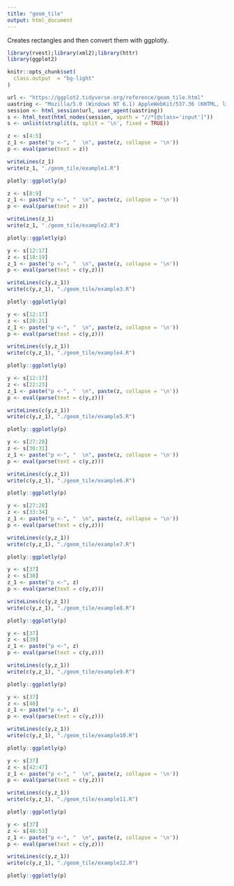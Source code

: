 ```yaml
---
title: "geom_tile"
output: html_document
---
```


Creates rectangles and then convert them with ggplotly.

```r
library(rvest);library(xml2);library(httr)
library(ggplot2)

knitr::opts_chunk$set(
  class.output  = "bg-light"
)
```

```r
url <- "https://ggplot2.tidyverse.org/reference/geom_tile.html"
uastring <- "Mozilla/5.0 (Windows NT 6.1) AppleWebKit/537.36 (KHTML, like Gecko) Chrome/88.0.4324.190 Safari/537.36"
session <- html_session(url, user_agent(uastring))
s <- html_text(html_nodes(session, xpath = "//*[@class='input']"))
s <- unlist(strsplit(s, split = '\n', fixed = TRUE))
```

```r
z <- s[4:5]
z_1 <- paste("p <-", "  \n", paste(z, collapse = '\n'))
p <- eval(parse(text = z))
```

```r
writeLines(z_1)
write(z_1, "./geom_tile/example1.R")
```

```r
plotly::ggplotly(p)
```

```r
z <- s[8:9]
z_1 <- paste("p <-", "  \n", paste(z, collapse = '\n'))
p <- eval(parse(text = z))
```

```r
writeLines(z_1)
write(z_1, "./geom_tile/example2.R")
```

```r
plotly::ggplotly(p)
```

```r
y <- s[12:17]
z <- s[18:19]
z_1 <- paste("p <-", "  \n", paste(z, collapse = '\n'))
p <- eval(parse(text = c(y,z)))
```

```r
writeLines(c(y,z_1))
write(c(y,z_1), "./geom_tile/example3.R")
```

```r
plotly::ggplotly(p)
```

```r
y <- s[12:17]
z <- s[20:21]
z_1 <- paste("p <-", "  \n", paste(z, collapse = '\n'))
p <- eval(parse(text = c(y,z)))
```

```r
writeLines(c(y,z_1))
write(c(y,z_1), "./geom_tile/example4.R")
```

```r
plotly::ggplotly(p)
```

```r
y <- s[12:17]
z <- s[22:23]
z_1 <- paste("p <-", "  \n", paste(z, collapse = '\n'))
p <- eval(parse(text = c(y,z)))
```

```r
writeLines(c(y,z_1))
write(c(y,z_1), "./geom_tile/example5.R")
```

```r
plotly::ggplotly(p)
```

```r
y <- s[27:28]
z <- s[30:31]
z_1 <- paste("p <-", "  \n", paste(z, collapse = '\n'))
p <- eval(parse(text = c(y,z)))
```

```r
writeLines(c(y,z_1))
write(c(y,z_1), "./geom_tile/example6.R")
```

```r
plotly::ggplotly(p)
```

```r
y <- s[27:28]
z <- s[33:34]
z_1 <- paste("p <-", "  \n", paste(z, collapse = '\n'))
p <- eval(parse(text = c(y,z)))
```

```r
writeLines(c(y,z_1))
write(c(y,z_1), "./geom_tile/example7.R")
```

```r
plotly::ggplotly(p)
```

```r
y <- s[37]
z <- s[38]
z_1 <- paste("p <-", z)
p <- eval(parse(text = c(y,z)))
```

```r
writeLines(c(y,z_1))
write(c(y,z_1), "./geom_tile/example8.R")
```

```r
plotly::ggplotly(p)
```

```r
y <- s[37]
z <- s[39]
z_1 <- paste("p <-", z)
p <- eval(parse(text = c(y,z)))
```

```r
writeLines(c(y,z_1))
write(c(y,z_1), "./geom_tile/example9.R")
```

```r
plotly::ggplotly(p)
```

```r
y <- s[37]
z <- s[40]
z_1 <- paste("p <-", z)
p <- eval(parse(text = c(y,z)))
```

```r
writeLines(c(y,z_1))
write(c(y,z_1), "./geom_tile/example10.R")
```

```r
plotly::ggplotly(p)
```

```r
y <- s[37]
z <- s[42:47]
z_1 <- paste("p <-", "  \n", paste(z, collapse = '\n'))
p <- eval(parse(text = c(y,z)))
```

```r
writeLines(c(y,z_1))
write(c(y,z_1), "./geom_tile/example11.R")
```

```r
plotly::ggplotly(p)
```

```r
y <- s[37]
z <- s[48:53]
z_1 <- paste("p <-", "  \n", paste(z, collapse = '\n'))
p <- eval(parse(text = c(y,z)))
```

```r
writeLines(c(y,z_1))
write(c(y,z_1), "./geom_tile/example12.R")
```

```r
plotly::ggplotly(p)
```